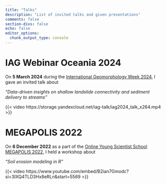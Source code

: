 ```yaml
---
title: "Talks"
description: "List of invited talks and given presentations"
comments: false
section-divs: false
echo: false
editor_options: 
  chunk_output_type: console
---
```


# IAG Webinar Oceania 2024
On **5 March 2024** during the [International Geomorphology Week 2024](http://www.geomorph.org/international-geomorphology-week-2024/), I gave an invited talk about

*"Data-driven insights on shallow landslide connectivity and sediment delivery to streams"*

{{< video https://storage.yandexcloud.net/iag-talk/iag2024_talk_x264.mp4 >}}

# MEGAPOLIS 2022
On **6 December 2022** as a part of the [Online Young Scientist School MEGAPOLIS 2022](https://megapolis2022.netlify.app/), I held a workshop about

*"Soil erosion modeling in R"*

{{< video https://www.youtube.com/embed/B2ian7Gmodc?si=3IXQ4TLD3Hx8eRLn&amp;start=5569 >}}
